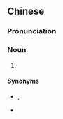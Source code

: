 {{also|银针粉}}
==Chinese==
{{zh-forms|s=银针粉|type=21}}
{{wikipedia|lang=zh}}

===Pronunciation===
{{zh-pron
|m=yínzhēnfěn
|c=ngan4 zam1 fan2
|cat=n
}}

===Noun===
{{zh-noun}}

# {{lb|zh|chiefly|Cantonese}} {{w|silver needle noodles}}

====Synonyms====
* {{zh-l|米苔目}}, {{zh-l|米篩目}}
* {{zh-l|老鼠粉}}